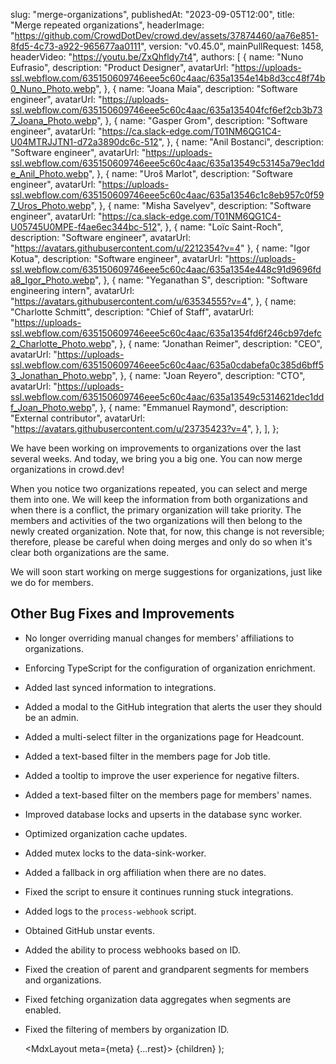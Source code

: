 
  slug: "merge-organizations",
  publishedAt: "2023-09-05T12:00",
  title: "Merge repeated organizations",
  headerImage:
    "https://github.com/CrowdDotDev/crowd.dev/assets/37874460/aa76e851-8fd5-4c73-a922-965677aa0111",
  version: "v0.45.0",
  mainPullRequest: 1458,
  headerVideo: "https://youtu.be/ZxQhfldy7t4",
  authors: [
    {
      name: "Nuno Eufrasio",
      description: "Product Designer",
      avatarUrl:
        "https://uploads-ssl.webflow.com/635150609746eee5c60c4aac/635a1354e14b8d3cc48f74b0_Nuno_Photo.webp",
    },
    {
      name: "Joana Maia",
      description: "Software engineer",
      avatarUrl:
        "https://uploads-ssl.webflow.com/635150609746eee5c60c4aac/635a135404fcf6ef2cb3b737_Joana_Photo.webp",
    },
    {
      name: "Gasper Grom",
      description: "Software engineer",
      avatarUrl: "https://ca.slack-edge.com/T01NM6QG1C4-U04MTRJJTN1-d72a3890dc6c-512",
    },
    {
      name: "Anil Bostanci",
      description: "Software engineer",
      avatarUrl:
        "https://uploads-ssl.webflow.com/635150609746eee5c60c4aac/635a13549c53145a79ec1dde_Anil_Photo.webp",
    },
    {
      name: "Uroš Marlot",
      description: "Software engineer",
      avatarUrl:
        "https://uploads-ssl.webflow.com/635150609746eee5c60c4aac/635a13546c1c8eb957c0f597_Uros_Photo.webp",
    },
    {
      name: "Misha Savelyev",
      description: "Software engineer",
      avatarUrl: "https://ca.slack-edge.com/T01NM6QG1C4-U05745U0MPE-f4ae6ec344bc-512",
    },
    {
      name: "Loïc Saint-Roch",
      description: "Software engineer",
      avatarUrl: "https://avatars.githubusercontent.com/u/2212354?v=4"
    },
    {
      name: "Igor Kotua",
      description: "Software engineer",
      avatarUrl:
        "https://uploads-ssl.webflow.com/635150609746eee5c60c4aac/635a1354e448c91d9696fda8_Igor_Photo.webp",
    },
    {
      name: "Yeganathan S",
      description: "Software engineering intern",
      avatarUrl: "https://avatars.githubusercontent.com/u/63534555?v=4",
    },
    {
      name: "Charlotte Schmitt",
      description: "Chief of Staff",
      avatarUrl:
        "https://uploads-ssl.webflow.com/635150609746eee5c60c4aac/635a1354fd6f246cb97defc2_Charlotte_Photo.webp",
    },
    {
      name: "Jonathan Reimer",
      description: "CEO",
      avatarUrl:
        "https://uploads-ssl.webflow.com/635150609746eee5c60c4aac/635a0cdabefa0c385d6bff53_Jonathan_Photo.webp",
    },
    {
      name: "Joan Reyero",
      description: "CTO",
      avatarUrl:
        "https://uploads-ssl.webflow.com/635150609746eee5c60c4aac/635a13549c5314621dec1ddf_Joan_Photo.webp",
    },
    {
      name: "Emmanuel Raymond",
      description: "External contributor",
      avatarUrl: "https://avatars.githubusercontent.com/u/23735423?v=4",
    },
  ],
};

We have been working on improvements to organizations over the last several weeks. And today, we bring you a big one. You can now merge organizations in crowd.dev!

When you notice two organizations repeated, you can select and merge them into one. We will keep the information from both organizations and when there is a conflict, the primary organization will take priority. The members and activities of the two organizations will then belong to the newly created organization. Note that, for now, this change is not reversible; therefore, please be careful when doing merges and only do so when it's clear both organizations are the same.

We will soon start working on merge suggestions for organizations, just like we do for members.

<CenteredImage
  src="https://github.com/CrowdDotDev/crowd.dev/assets/37874460/aa76e851-8fd5-4c73-a922-965677aa0111"
  maxWidth="100%"
/>

## Other Bug Fixes and Improvements

- No longer overriding manual changes for members' affiliations to organizations. <PullRequest number="1444"/>
- Enforcing TypeScript for the configuration of organization enrichment. <PullRequest number="1467"/>
- Added last synced information to integrations. <PullRequest number="1416"/>
- Added a modal to the GitHub integration that alerts the user they should be an admin. <PullRequest number="1434"/>
- Added a multi-select filter in the organizations page for Headcount. <PullRequest number="1433"/>
- Added a text-based filter in the members page for Job title. <PullRequest number="1438"/>
- Added a tooltip to improve the user experience for negative filters. <PullRequest number="1437"/>
- Added a text-based filter on the members page for members' names. <PullRequest number="1427"/>
- Improved database locks and upserts in the database sync worker. <PullRequest number="1451"/>
- Optimized organization cache updates. <PullRequest number="1445"/>
- Added mutex locks to the data-sink-worker. <PullRequest number="1439"/>
- Added a fallback in org affiliation when there are no dates. <PullRequest number="1436"/>
- Fixed the script to ensure it continues running stuck integrations. <PullRequest number="1426"/>
- Added logs to the `process-webhook` script. <PullRequest number="1460"/>
- Obtained GitHub unstar events. <PullRequest number="1464"/>
- Added the ability to process webhooks based on ID. <PullRequest number="1466"/>
- Fixed the creation of parent and grandparent segments for members and organizations. <PullRequest number="1443"/>
- Fixed fetching organization data aggregates when segments are enabled. <PullRequest number="1420"/>
- Fixed the filtering of members by organization ID. <PullRequest number="1425"/>

  <MdxLayout meta={meta} {...rest}>
    {children}
  </MdxLayout>
);
